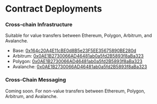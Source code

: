 # Contract Deployments

### Cross-chain Infrastructure
Suitable for value transfers between Ethereum, Polygon, Arbitrum, and Avalanche.

- Base: [0x164c20A4E11cBE0d8B5e23F5EE35675890BE280d](https://etherscan.io/address/0x164c20A4E11cBE0d8B5e23F5EE35675890BE280d)
- Arbitrum: [0x0AE1B2730066AD46481ab0a5fd2B5893f8aBa323](https://arbiscan.io/address/0x0AE1B2730066AD46481ab0a5fd2B5893f8aBa323)
- Polygon: [0x0AE1B2730066AD46481ab0a5fd2B5893f8aBa323](https://polygonscan.com/address/0x0AE1B2730066AD46481ab0a5fd2B5893f8aBa323)
- Avalanche: [0x0AE1B2730066AD46481ab0a5fd2B5893f8aBa323](https://cchain.explorer.avax.network/address/0x0AE1B2730066AD46481ab0a5fd2B5893f8aBa323)

### Cross-Chain Messaging
Coming soon.
For non-value transfers between Ethereum, Polygon, Arbitrum, and Avalanche.
